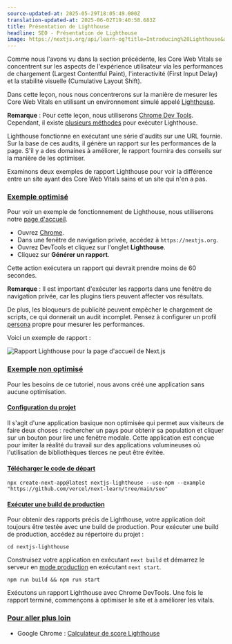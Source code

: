 ```yaml
---
source-updated-at: 2025-05-29T18:05:49.000Z
translation-updated-at: 2025-06-02T19:40:58.683Z
title: Présentation de Lighthouse
headline: SEO - Présentation de Lighthouse
image: https://nextjs.org/api/learn-og?title=Introducing%20Lighthouse&amp;chapter=23
---
```


Comme nous l'avons vu dans la section précédente, les Core Web Vitals se concentrent sur les aspects de l'expérience utilisateur via les performances de chargement (Largest Contentful Paint), l'interactivité (First Input Delay) et la stabilité visuelle (Cumulative Layout Shift).

Dans cette leçon, nous nous concentrerons sur la manière de mesurer les Core Web Vitals en utilisant un environnement simulé appelé [Lighthouse](/docs/api-reference/cli#production).

**Remarque** : Pour cette leçon, nous utiliserons [Chrome Dev Tools](https://developers.google.com/web/tools/lighthouse?hl=en#devtools). Cependant, il existe [plusieurs méthodes](/docs/api-reference/cli#production) pour exécuter Lighthouse.

Lighthouse fonctionne en exécutant une série d'audits sur une URL fournie. Sur la base de ces audits, il génère un rapport sur les performances de la page. S'il y a des domaines à améliorer, le rapport fournira des conseils sur la manière de les optimiser.

Examinons deux exemples de rapport Lighthouse pour voir la différence entre un site ayant des Core Web Vitals sains et un site qui n'en a pas.

### [Exemple optimisé](#optimized-example)

Pour voir un exemple de fonctionnement de Lighthouse, nous utiliserons notre [page d'accueil](https://nextjs.org).

*   Ouvrez [Chrome](https://www.google.com/chrome/).
*   Dans une fenêtre de navigation privée, accédez à `https://nextjs.org`.
*   Ouvrez DevTools et cliquez sur l'onglet **Lighthouse**.
*   Cliquez sur **Générer un rapport**.

Cette action exécutera un rapport qui devrait prendre moins de 60 secondes.

**Remarque** : Il est important d'exécuter les rapports dans une fenêtre de navigation privée, car les plugins tiers peuvent affecter vos résultats.

De plus, les bloqueurs de publicité peuvent empêcher le chargement de scripts, ce qui donnerait un audit incomplet. Pensez à configurer un profil [persona](/docs/api-reference/cli#production) propre pour mesurer les performances.

Voici un exemple de rapport :

![Rapport Lighthouse pour la page d'accueil de Next.js](https://h8DxKfmAPhn8O0p3.public.blob.vercel-storage.com/learn/pages-router/seo/lighthouse.png)

### [Exemple non optimisé](#unoptimized-example)

Pour les besoins de ce tutoriel, nous avons créé une application sans aucune optimisation.

#### [Configuration du projet](#project-setup)

Il s'agit d'une application basique non optimisée qui permet aux visiteurs de faire deux choses : rechercher un pays pour obtenir sa population et cliquer sur un bouton pour lire une fenêtre modale. Cette application est conçue pour imiter la réalité du travail sur des applications volumineuses où l'utilisation de bibliothèques tierces ne peut être évitée.

#### [Télécharger le code de départ](#download-starter-code)

```
npx create-next-app@latest nextjs-lighthouse --use-npm --example "https://github.com/vercel/next-learn/tree/main/seo"
```

#### [Exécuter une build de production](#run-production-build)

Pour obtenir des rapports précis de Lighthouse, votre application doit toujours être testée avec une build de production. Pour exécuter une build de production, accédez au répertoire du projet :

```
cd nextjs-lighthouse
```

Construisez votre application en exécutant `next build` et démarrez le serveur en [mode production](/docs/api-reference/cli#production) en exécutant `next start`.

```
npm run build && npm run start
```

Exécutons un rapport Lighthouse avec Chrome DevTools. Une fois le rapport terminé, commençons à optimiser le site et à améliorer les vitals.

### [Pour aller plus loin](#further-reading)

*   Google Chrome : [Calculateur de score Lighthouse](https://googlechrome.github.io/lighthouse/scorecalc/)